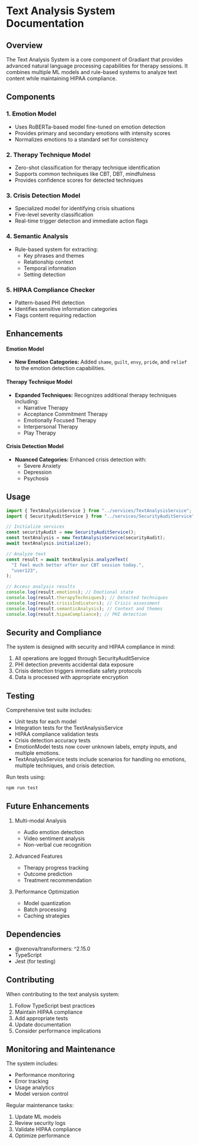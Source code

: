 # Text Analysis System Documentation

## Overview

The Text Analysis System is a core component of Gradiant that provides advanced natural language processing capabilities for therapy sessions. It combines multiple ML models and rule-based systems to analyze text content while maintaining HIPAA compliance.

## Components

### 1. Emotion Model

- Uses RoBERTa-based model fine-tuned on emotion detection
- Provides primary and secondary emotions with intensity scores
- Normalizes emotions to a standard set for consistency

### 2. Therapy Technique Model

- Zero-shot classification for therapy technique identification
- Supports common techniques like CBT, DBT, mindfulness
- Provides confidence scores for detected techniques

### 3. Crisis Detection Model

- Specialized model for identifying crisis situations
- Five-level severity classification
- Real-time trigger detection and immediate action flags

### 4. Semantic Analysis

- Rule-based system for extracting:
  - Key phrases and themes
  - Relationship context
  - Temporal information
  - Setting detection

### 5. HIPAA Compliance Checker

- Pattern-based PHI detection
- Identifies sensitive information categories
- Flags content requiring redaction

## Enhancements

#### Emotion Model

- **New Emotion Categories:** Added `shame`, `guilt`, `envy`, `pride`, and `relief` to the emotion detection capabilities.

#### Therapy Technique Model

- **Expanded Techniques:** Recognizes additional therapy techniques including:
  - Narrative Therapy
  - Acceptance Commitment Therapy
  - Emotionally Focused Therapy
  - Interpersonal Therapy
  - Play Therapy

#### Crisis Detection Model

- **Nuanced Categories:** Enhanced crisis detection with:
  - Severe Anxiety
  - Depression
  - Psychosis

## Usage

```typescript
import { TextAnalysisService } from "../services/TextAnalysisService";
import { SecurityAuditService } from "../services/SecurityAuditService";

// Initialize services
const securityAudit = new SecurityAuditService();
const textAnalysis = new TextAnalysisService(securityAudit);
await textAnalysis.initialize();

// Analyze text
const result = await textAnalysis.analyzeText(
  "I feel much better after our CBT session today.",
  "user123",
);

// Access analysis results
console.log(result.emotions); // Emotional state
console.log(result.therapyTechniques); // Detected techniques
console.log(result.crisisIndicators); // Crisis assessment
console.log(result.semanticAnalysis); // Context and themes
console.log(result.hipaaCompliance); // PHI detection
```

## Security and Compliance

The system is designed with security and HIPAA compliance in mind:

1. All operations are logged through SecurityAuditService
2. PHI detection prevents accidental data exposure
3. Crisis detection triggers immediate safety protocols
4. Data is processed with appropriate encryption

## Testing

Comprehensive test suite includes:

- Unit tests for each model
- Integration tests for the TextAnalysisService
- HIPAA compliance validation tests
- Crisis detection accuracy tests
- EmotionModel tests now cover unknown labels, empty inputs, and multiple emotions.
- TextAnalysisService tests include scenarios for handling no emotions, multiple techniques, and crisis detection.

Run tests using:

```bash
npm run test
```

## Future Enhancements

1. Multi-modal Analysis

   - Audio emotion detection
   - Video sentiment analysis
   - Non-verbal cue recognition

2. Advanced Features

   - Therapy progress tracking
   - Outcome prediction
   - Treatment recommendation

3. Performance Optimization
   - Model quantization
   - Batch processing
   - Caching strategies

## Dependencies

- @xenova/transformers: ^2.15.0
- TypeScript
- Jest (for testing)

## Contributing

When contributing to the text analysis system:

1. Follow TypeScript best practices
2. Maintain HIPAA compliance
3. Add appropriate tests
4. Update documentation
5. Consider performance implications

## Monitoring and Maintenance

The system includes:

- Performance monitoring
- Error tracking
- Usage analytics
- Model version control

Regular maintenance tasks:

1. Update ML models
2. Review security logs
3. Validate HIPAA compliance
4. Optimize performance
